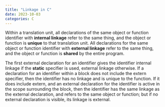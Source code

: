 ```yaml
---
title: "Linkage in C"
date: 2023-10-03
categories: C
---
```

Within a translation unit, all declarations of the same object or function identifier
with **internal linkage** refer to the same thing, and the object or function is **unique** to that
translation unit. All declarations for the same object or function identifier with **external
linkage** refer to the same thing, and the object or function is **shared** by the entire program.

The first external declaration for an identifier gives the identifier
internal linkage if the **static** specifier is used, external linkage otherwise. If a
declaration for an identifier within a block does not include the extern specifier, then
the identifier has no linkage and is unique to the function. If it does include extern,
and an external declaration for the identifier is active in the scope surrounding the block,
then the identifier has the same linkage as the external declaration, and refers to the
same object or function; but if no external declaration is visible, its linkage is external.
